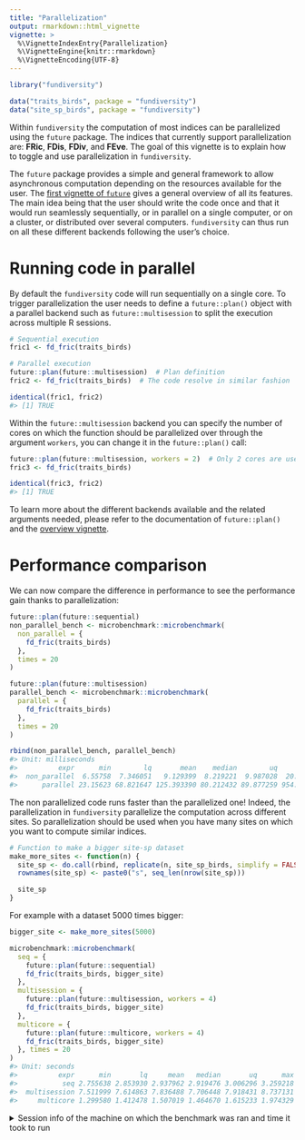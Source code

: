 ```yaml
---
title: "Parallelization"
output: rmarkdown::html_vignette
vignette: >
  %\VignetteIndexEntry{Parallelization}
  %\VignetteEngine{knitr::rmarkdown}
  %\VignetteEncoding{UTF-8}
---
```


<!-- 
# Pre-render with 
knitr::knit("vignettes/_parallel.Rmd", output = "vignettes/parallel.Rmd")
-->




```r
library("fundiversity")

data("traits_birds", package = "fundiversity")
data("site_sp_birds", package = "fundiversity")
```

Within `fundiversity` the computation of most indices can be parallelized using the `future` package. The indices that currently support parallelization are: **FRic**, **FDis**, **FDiv**, and **FEve**. The goal of this vignette is to explain how to toggle and use parallelization in `fundiversity`.

The `future` package provides a simple and general framework to allow asynchronous computation depending on the resources available for the user. The [first vignette of `future`](https://cran.r-project.org/web/packages/future/vignettes/future-1-overview.html) gives a general overview of all its features. The main idea being that the user should write the code once and that it would run seamlessly sequentially, or in parallel on a single computer, or on a cluster, or distributed over several computers. `fundiversity` can thus run on all these different backends following the user's choice.


# Running code in parallel

By default the `fundiversity` code will run sequentially on a single core. To trigger parallelization the user needs to define a `future::plan()` object with a parallel backend such as `future::multisession` to split the execution across multiple R sessions.


```r
# Sequential execution
fric1 <- fd_fric(traits_birds)

# Parallel execution
future::plan(future::multisession)  # Plan definition
fric2 <- fd_fric(traits_birds)  # The code resolve in similar fashion

identical(fric1, fric2)
#> [1] TRUE
```

Within the `future::multisession` backend you can specify the number of cores on which the function should be parallelized over through the argument `workers`, you can change it in the `future::plan()` call:


```r
future::plan(future::multisession, workers = 2)  # Only 2 cores are used
fric3 <- fd_fric(traits_birds)

identical(fric3, fric2)
#> [1] TRUE
```

To learn more about the different backends available and the related arguments needed, please refer to the documentation of `future::plan()` and the [overview vignette](https://cran.r-project.org/web/packages/future/vignettes/future-1-overview.html).


# Performance comparison

We can now compare the difference in performance to see the performance gain thanks to parallelization:


```r
future::plan(future::sequential)
non_parallel_bench <- microbenchmark::microbenchmark(
  non_parallel = {
    fd_fric(traits_birds)
  },
  times = 20
)

future::plan(future::multisession)
parallel_bench <- microbenchmark::microbenchmark(
  parallel = {
    fd_fric(traits_birds)
  },
  times = 20
)

rbind(non_parallel_bench, parallel_bench)
#> Unit: milliseconds
#>          expr      min        lq       mean    median        uq       max neval
#>  non_parallel  6.55758  7.346051   9.129399  8.219221  9.987028  20.40285    20
#>      parallel 23.15623 68.821647 125.393390 80.212432 89.877259 954.14642    20
```

The non parallelized code runs faster than the parallelized one! Indeed, the parallelization in `fundiversity` parallelize the computation across different sites. So parallelization should be used when you have many sites on which you want to compute similar indices.


```r
# Function to make a bigger site-sp dataset
make_more_sites <- function(n) {
  site_sp <- do.call(rbind, replicate(n, site_sp_birds, simplify = FALSE))
  rownames(site_sp) <- paste0("s", seq_len(nrow(site_sp)))

  site_sp
}
```

For example with a dataset 5000 times bigger:


```r
bigger_site <- make_more_sites(5000)

microbenchmark::microbenchmark(
  seq = { 
    future::plan(future::sequential) 
    fd_fric(traits_birds, bigger_site) 
  },
  multisession = { 
    future::plan(future::multisession, workers = 4)
    fd_fric(traits_birds, bigger_site) 
  },
  multicore = { 
    future::plan(future::multicore, workers = 4) 
    fd_fric(traits_birds, bigger_site) 
  }, times = 20
)
#> Unit: seconds
#>          expr      min       lq     mean   median       uq      max neval
#>           seq 2.755638 2.853930 2.937962 2.919476 3.006296 3.259218    20
#>  multisession 7.511999 7.614863 7.836488 7.706448 7.918431 8.737131    20
#>     multicore 1.299580 1.412478 1.507019 1.464670 1.615233 1.974329    20
```

<details>
<summary>Session info of the machine on which the benchmark was ran and time it took to run</summary>


```
#>  seconds needed to generate this document: 255.918 sec elapsed
#> ─ Session info ───────────────────────────────────────────────────────────────
#>  setting  value                       
#>  version  R version 4.0.4 (2021-02-15)
#>  os       Ubuntu 20.04.2 LTS          
#>  system   x86_64, linux-gnu           
#>  ui       X11                         
#>  language en_US                       
#>  collate  en_US.UTF-8                 
#>  ctype    en_US.UTF-8                 
#>  tz       Europe/Paris                
#>  date     2021-03-29                  
#> 
#> ─ Packages ───────────────────────────────────────────────────────────────────
#>  package        * version     date       lib source                      
#>  abind            1.4-5       2016-07-21 [1] CRAN (R 4.0.2)              
#>  assertthat       0.2.1       2019-03-21 [1] CRAN (R 4.0.2)              
#>  cachem           1.0.4.9000  2021-03-02 [1] local                       
#>  cli              2.3.1.9000  2021-03-02 [1] local                       
#>  codetools        0.2-18      2020-11-04 [4] CRAN (R 4.0.3)              
#>  digest           0.6.27      2020-10-24 [1] CRAN (R 4.0.3)              
#>  evaluate         0.14.1      2021-02-18 [1] local                       
#>  fastmap          1.1.0       2021-01-25 [1] CRAN (R 4.0.3)              
#>  fundiversity   * 0.2.0       2021-03-29 [1] local                       
#>  future           1.21.0-9000 2021-03-22 [1] local                       
#>  future.apply     1.7.0-9000  2021-03-22 [1] local                       
#>  geometry         0.4.5       2019-12-04 [1] CRAN (R 4.0.2)              
#>  globals          0.14.0-9000 2021-03-22 [1] local                       
#>  glue             1.4.2       2020-08-27 [1] CRAN (R 4.0.2)              
#>  knitr            1.31.6      2021-03-20 [1] Github (yihui/knitr@3237add)
#>  lattice          0.20-41     2020-04-02 [4] CRAN (R 4.0.0)              
#>  listenv          0.8.0-9000  2021-03-22 [1] local                       
#>  magic            1.5-9       2018-09-17 [1] CRAN (R 4.0.2)              
#>  magrittr         2.0.1.9000  2021-02-18 [1] local                       
#>  Matrix           1.3-2       2021-01-06 [4] CRAN (R 4.0.3)              
#>  memoise          2.0.0.9000  2021-02-18 [1] local                       
#>  microbenchmark   1.4-7       2019-09-24 [1] CRAN (R 4.0.2)              
#>  parallelly       1.24.0-9000 2021-03-22 [1] local                       
#>  Rcpp             1.0.6       2021-01-15 [1] CRAN (R 4.0.3)              
#>  rlang            0.4.10.9000 2021-02-18 [1] local                       
#>  sessioninfo      1.1.1.9000  2021-02-18 [1] local                       
#>  stringi          1.5.3       2020-09-09 [1] CRAN (R 4.0.2)              
#>  stringr          1.4.0.9000  2021-02-18 [1] local                       
#>  tictoc           1.0         2014-06-17 [1] CRAN (R 4.0.3)              
#>  withr            2.4.1.9000  2021-02-18 [1] local                       
#>  xfun             0.22        2021-03-11 [1] CRAN (R 4.0.4)              
#> 
#> [1] /home/hugo/.local/share/R/x86_64-pc-linux-gnu-library/4.0
#> [2] /usr/local/lib/R/site-library
#> [3] /usr/lib/R/site-library
#> [4] /usr/lib/R/library
```

</details>
